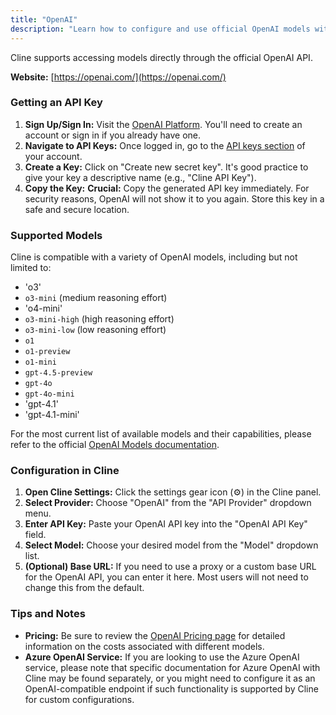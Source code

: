 ```yaml
---
title: "OpenAI"
description: "Learn how to configure and use official OpenAI models with Cline."
---
```


Cline supports accessing models directly through the official OpenAI API.

**Website:** [https://openai.com/](https://openai.com/)

### Getting an API Key

1.  **Sign Up/Sign In:** Visit the [OpenAI Platform](https://platform.openai.com/). You'll need to create an account or sign in if you already have one.
2.  **Navigate to API Keys:** Once logged in, go to the [API keys section](https://platform.openai.com/api-keys) of your account.
3.  **Create a Key:** Click on "Create new secret key". It's good practice to give your key a descriptive name (e.g., "Cline API Key").
4.  **Copy the Key:** **Crucial:** Copy the generated API key immediately. For security reasons, OpenAI will not show it to you again. Store this key in a safe and secure location.

### Supported Models

Cline is compatible with a variety of OpenAI models, including but not limited to:

-   'o3'
-   `o3-mini` (medium reasoning effort)
-   'o4-mini'
-   `o3-mini-high` (high reasoning effort)
-   `o3-mini-low` (low reasoning effort)
-   `o1`
-   `o1-preview`
-   `o1-mini`
-   `gpt-4.5-preview`
-   `gpt-4o`
-   `gpt-4o-mini`
-   'gpt-4.1'
-   'gpt-4.1-mini'

For the most current list of available models and their capabilities, please refer to the official [OpenAI Models documentation](https://platform.openai.com/docs/models).

### Configuration in Cline

1.  **Open Cline Settings:** Click the settings gear icon (⚙️) in the Cline panel.
2.  **Select Provider:** Choose "OpenAI" from the "API Provider" dropdown menu.
3.  **Enter API Key:** Paste your OpenAI API key into the "OpenAI API Key" field.
4.  **Select Model:** Choose your desired model from the "Model" dropdown list.
5.  **(Optional) Base URL:** If you need to use a proxy or a custom base URL for the OpenAI API, you can enter it here. Most users will not need to change this from the default.

### Tips and Notes

-   **Pricing:** Be sure to review the [OpenAI Pricing page](https://openai.com/pricing) for detailed information on the costs associated with different models.
-   **Azure OpenAI Service:** If you are looking to use the Azure OpenAI service, please note that specific documentation for Azure OpenAI with Cline may be found separately, or you might need to configure it as an OpenAI-compatible endpoint if such functionality is supported by Cline for custom configurations.
